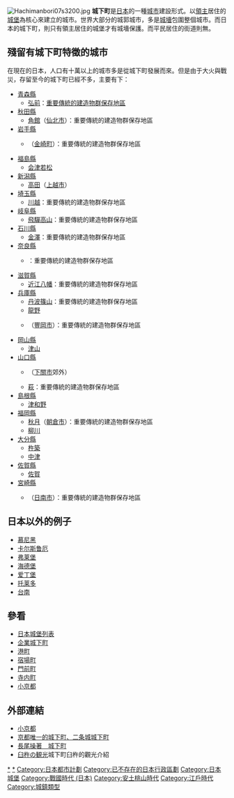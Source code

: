 {{japanese|japanese=城下町|kana=じょうかまち|romaji=Jōkamachi}}
[[File:Hachimanbori07s3200.jpg|thumb]]
'''城下町'''是[[日本|日本]]的一種[[城市|城市]]建設形式。以[[領主|領主]]居住的[[城堡|城堡]]為核心來建立的城市。世界大部分的城郭城市，多是[[城墻|城墻]]包圍整個城市。而日本的城下町，則只有領主居住的城堡才有城墻保護。而平民居住的街道則無。

== 殘留有城下町特徵的城市 ==
在現在的日本，人口有十萬以上的城市多是從城下町發展而來。但是由于大火與戰災，存留至今的城下町已經不多，主要有下：　
*[[青森縣|青森縣]]
**[[弘前市|弘前]]：[[重要傳統的建造物群保存地區|重要傳統的建造物群保存地區]]
*[[秋田縣|秋田縣]]
**[[角館|角館]]（[[仙北市|仙北市]]）：重要傳統的建造物群保存地區
*[[岩手縣|岩手縣]]
**{{tsl|ja|金ケ崎町城内諏訪小路|諏訪小路}}（[[金崎町|金崎町]]）：重要傳統的建造物群保存地區
*[[福島縣|福島縣]]
**[[会津若松市|会津若松]]
*[[新潟縣|新潟縣]]
**[[高田市|高田]]（[[上越市|上越市]]）
*[[埼玉縣|埼玉縣]]
**[[川越市|川越]]：重要傳統的建造物群保存地區
*[[岐阜縣|岐阜縣]]
**[[高山市|飛驒高山]]：重要傳統的建造物群保存地區
*[[石川縣|石川縣]]
**[[金澤市|金澤]]：重要傳統的建造物群保存地區
*[[奈良縣|奈良縣]]
**{{tsl|ja|松山 (宇陀市)|宇陀松山}}：重要傳統的建造物群保存地區
*[[滋賀縣|滋賀縣]]
**[[近江八幡市|近江八幡]]：重要傳統的建造物群保存地區
*[[兵庫縣|兵庫縣]]
**[[丹波篠山市|丹波篠山]]：重要傳統的建造物群保存地區
**[[龍野市|龍野]]
**{{tsl|ja|出石}}（[[豐岡市|豐岡市]]）：重要傳統的建造物群保存地區
*[[岡山縣|岡山縣]]
**[[津山市|津山]]
*[[山口縣|山口縣]]
**{{tsl|ja|長府}}（[[下關市|下關市]]郊外）
**[[萩城下町|萩]]：重要傳統的建造物群保存地區
*[[島根縣|島根縣]]
**[[津和野町|津和野]]
*[[福岡縣|福岡縣]]
**[[秋月|秋月]]（[[朝倉市|朝倉市]]）：重要傳統的建造物群保存地區
**[[柳川市|柳川]]
*[[大分縣|大分縣]]
**[[杵築市|杵築]]
**[[中津市|中津]]
*[[佐賀縣|佐賀縣]]
**[[佐賀市|佐賀]]
*[[宮崎縣|宮崎縣]]
**{{tsl|ja|飫肥}}（[[日南市|日南市]]）：重要傳統的建造物群保存地區

==日本以外的例子==
*[[慕尼黑|慕尼黑]]
*[[卡尔斯鲁厄|卡尔斯鲁厄]]
*[[弗莱堡|弗莱堡]]
*[[海德堡|海德堡]]
*[[爱丁堡|爱丁堡]]
*[[托莱多_(西班牙)|托莱多]]
*[[台南|台南]]

==參看==
*[[日本城堡列表|日本城堡列表]]
*[[企業城下町|企業城下町]]
*[[港町|港町]]
*[[宿場|宿場町]]
*[[門前町|門前町]]
*[[寺内町|寺内町]]
*[[小京都|小京都]]

==外部連結==
*[https://web.archive.org/web/20070621102222/http://www.kyokanko.or.jp/shokyoto.html 小京都]
*[http://jyokamachi.jp 京都唯一的城下町、二条城城下町] {{Wayback|url=http://jyokamachi.jp/ |date=20210108054645 }}
*[https://web.archive.org/web/20070213221339/http://heartland.geocities.jp/gotamasiddhattha/tosyo 長尾操著　城下町]
*[https://web.archive.org/web/20070906021726/http://www.us.oct-net.jp/~sekibutu/usukikankou.html 臼杵の観光]城下町臼杵的觀光介紹
{{DEFAULTSORT:Joukamachi}}
[[Category:城下町|*]]
[[Category:城堡|*]]
[[Category:日本都市計劃|Category:日本都市計劃]]
[[Category:已不存在的日本行政區劃|Category:已不存在的日本行政區劃]]
[[Category:日本城堡|Category:日本城堡]]
[[Category:戰國時代_(日本)|Category:戰國時代 (日本)]]
[[Category:安土桃山時代|Category:安土桃山時代]]
[[Category:江戶時代|Category:江戶時代]]
[[Category:城鎮類型|Category:城鎮類型]]